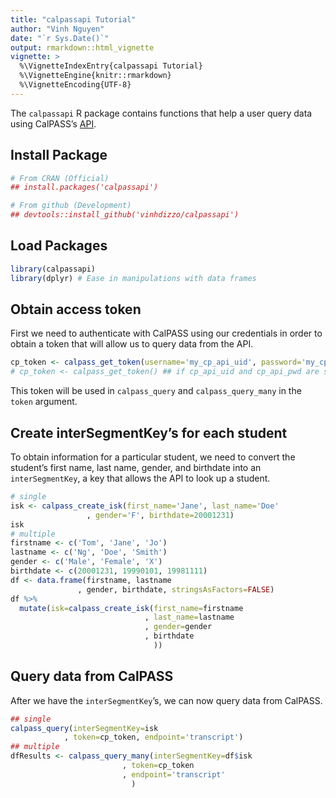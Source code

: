 ---
title: "calpassapi Tutorial"
author: "Vinh Nguyen"
date: "`r Sys.Date()`"
output: rmarkdown::html_vignette
vignette: >
  %\VignetteIndexEntry{calpassapi Tutorial}
  %\VignetteEngine{knitr::rmarkdown}
  %\VignetteEncoding{UTF-8}
---

The `calpassapi` R package contains functions that help a user query data using CalPASS's [API](https://mmap.calpassplus.org/docs/index.html).

## Install Package
```{r}
# From CRAN (Official)
## install.packages('calpassapi')

# From github (Development)
## devtools::install_github('vinhdizzo/calpassapi')
```

## Load Packages
```{r, message=FALSE, warning=FALSE}
library(calpassapi)
library(dplyr) # Ease in manipulations with data frames
```

## Obtain access token
First we need to authenticate with CalPASS using our credentials in order to obtain a token that will allow us to query data from the API.

```{r, eval=FALSE}
cp_token <- calpass_get_token(username='my_cp_api_uid', password='my_cp_api_pwd')
# cp_token <- calpass_get_token() ## if cp_api_uid and cp_api_pwd are set in .Renviron
```

This token will be used in `calpass_query` and `calpass_query_many` in the `token` argument.

## Create interSegmentKey's for each student
To obtain information for a particular student, we need to convert the student's first name, last name, gender, and birthdate into an `interSegmentKey`, a key that allows the API to look up a student.

```{r}
# single
isk <- calpass_create_isk(first_name='Jane', last_name='Doe'
                 , gender='F', birthdate=20001231)
isk
# multiple
firstname <- c('Tom', 'Jane', 'Jo')
lastname <- c('Ng', 'Doe', 'Smith')
gender <- c('Male', 'Female', 'X')
birthdate <- c(20001231, 19990101, 19981111)
df <- data.frame(firstname, lastname
               , gender, birthdate, stringsAsFactors=FALSE)
df %>%
  mutate(isk=calpass_create_isk(first_name=firstname
                              , last_name=lastname
                              , gender=gender
                              , birthdate
                                ))

```

## Query data from CalPASS
After we have the `interSegmentKey`'s, we can now query data from CalPASS.

```{r, eval=FALSE}
## single
calpass_query(interSegmentKey=isk
            , token=cp_token, endpoint='transcript')
## multiple
dfResults <- calpass_query_many(interSegmentKey=df$isk
                         , token=cp_token
                         , endpoint='transcript'
                           )
```
